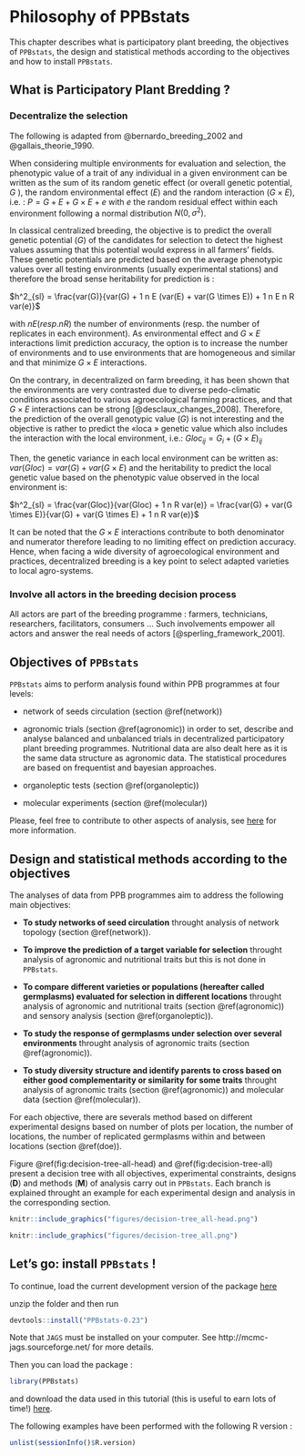 # Philosophy of PPBstats {#philo}

This chapter describes what is participatory plant breeding, the objectives of `PPBstats`, the design and statistical methods according to the objectives and how to install `PPBstats`.

## What is Participatory Plant Bredding ?

### Decentralize the selection

The following is adapted from @bernardo_breeding_2002 and @gallais_theorie_1990.

When considering multiple environments for evaluation and selection, the phenotypic value of a trait of any individual in a given environment can be written as the sum of its random genetic effect (or overall genetic potential, $G$ ), the random environmental effect ($E$) and the random interaction ($G \times E$), i.e. : $P = G + E + G \times E + e$ with $e$ the random residual effect within each environment following a normal distribution $N(0, \sigma^2)$. 

In classical centralized breeding, the objective is to predict the overall genetic potential ($G$) of the candidates for selection to detect the highest values assuming that this potential would express in all farmers’ fields. 
These genetic potentials are predicted based on the average phenotypic values over all testing environments (usually experimental stations) and therefore the broad sense heritability for prediction is :

$h^2_{sl} = \frac{var(G)}{var(G) + 1 n E (var(E) + var(G \times E)) + 1 n E n R var(e)}$

with $n E (resp. nR)$ the number of environments (resp. the number of replicates in each environment). 
As environmental effect and $G \times E$ interactions limit prediction accuracy, the option is to increase the number of environments and to use environments that are homogeneous and similar and that minimize $G \times E$ interactions.

On the contrary, in decentralized on farm breeding, it has been shown that the environments are very contrasted due to diverse pedo-climatic conditions associated to various agroecological farming practices, and that $G \times E$ interactions can be strong [@desclaux_changes_2008]. 
Therefore, the prediction of the overall genotypic value ($G$) is not interesting and the objective is rather to predict the «loca » genetic value which also includes the interaction with the local environment, i.e.: $Gloc_{ij} = G_i + (G \times E)_{ij}$

Then, the genetic variance in each local environment can be written as: $var(Gloc) = var(G) + var(G \times E)$ and the heritability to predict the local genetic value based on the phenotypic value observed in the local environment is:

$h^2_{sl} = \frac{var(Gloc)}{var(Gloc) + 1 n R var(e)} = \frac{var(G) + var(G \times E)}{var(G) + var(G \times E) + 1 n R var(e)}$

It can be noted that the $G \times E$ interactions contribute to both denominator and numerator therefore leading to no limiting effect on prediction accuracy.
Hence, when facing a wide diversity of agroecological environment and practices, decentralized breeding is a key point to select adapted varieties to local agro-systems.



### Involve all actors in the breeding decision process

All actors are part of the breeding programme : farmers, technicians, researchers, facilitators, consumers ... Such involvements empower all actors and answer the real needs of actors  [@sperling_framework_2001].


## Objectives of `PPBstats`

`PPBstats` aims to perform analysis found within PPB programmes at four levels:

- network of seeds circulation (section \@ref(network))

- agronomic trials (section \@ref(agronomic)) in order to set, describe and analyse balanced and unbalanced trials in decentralized participatory plant breeding programmes.
Nutritional data are also dealt here as it is the same data structure as agronomic data.
The statistical procedures are based on frequentist and bayesian approaches.

- organoleptic tests (section \@ref(organoleptic))

- molecular experiments (section \@ref(molecular))

Please, feel free to contribute to other aspects of analysis, see [here](https://priviere.github.io/PPBstats_web_site/contribute.html) for more information.


## Design and statistical methods according to the objectives

The analyses of data from PPB programmes aim to address the following main objectives:

- **To study networks of seed circulation** throught analysis of network topology (section \@ref(network)).

- **To improve the prediction of a target variable for selection** throught analysis of agronomic and nutritional traits but this is not done in `PPBstats`.

- **To compare different varieties or populations (hereafter called germplasms) evaluated for selection in different locations** throught analysis of agronomic and nutritional traits (section \@ref(agronomic)) and sensory analysis (section \@ref(organoleptic)).

- **To study the response of germplasms under selection over several environments** throught analysis of agronomic traits (section \@ref(agronomic)).

- **To study diversity structure and identify parents to cross based on either good complementarity or similarity for some traits** throught analysis of agronomic traits (section \@ref(agronomic)) and molecular data (section \@ref(molecular)).

For each objective, there are severals method based on different experimental designs based on number of plots per location, the number of locations, the number of replicated germplasms within and between locations (section \@ref(doe)).

Figure \@ref(fig:decision-tree-all-head) and \@ref(fig:decision-tree-all) present a decision tree with all objectives, experimental constraints, designs (**D**) and methods (**M**) of analysis carry out in `PPBstats`.
Each branch is explained throught an example for each experimental design and analysis in the corresponding section.

```r
knitr::include_graphics("figures/decision-tree_all-head.png")
```

```r
knitr::include_graphics("figures/decision-tree_all.png")
```


## Let's go: install `PPBstats` !

To continue, load the current development version of the package [here](https://github.com/priviere/PPBstats/archive/v0.23.zip)

unzip the folder and then run 

```r
devtools::install("PPBstats-0.23")
```

Note that `JAGS` must be installed on your computer. See http://mcmc-jags.sourceforge.net/ for more details.

Then you can load the package :

```r
library(PPBstats)
```

and download the data used in this tutorial (this is useful to earn lots of time!) [here](https://github.com/priviere/PPBstats/releases/download/v0.23/data_PPBstats.zip).

The following examples have been performed with the following R version :
```r
unlist(sessionInfo()$R.version)
```


